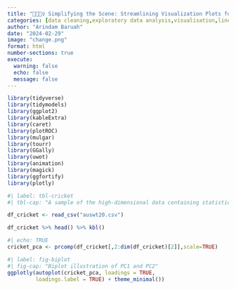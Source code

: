 ```yaml
---
title: "🤔🕵🏻‍♀️ Simplifying the Scene: Streamlining Visualization Plots for Clarity 📊"
categories: [data cleaning,exploratory data analysis,visualisation,line plots,annotations]
author: "Arindam Baruah"
date: "2024-02-29"
image: "change.png"
format: html
number-sections: true
execute: 
  warning: false
  echo: false
  message: false
---
```


```r

library(tidyverse)
library(tidymodels)
library(ggplot2)
library(kableExtra)
library(caret)
library(plotROC)
library(mulgar)
library(tourr)
library(GGally)
library(uwot)
library(animation)
library(magick)
library(ggfortify)
library(plotly)
```

```r
#| label: tbl-cricket
#| tbl-cap: "A sample of the high-dimensional data containing statistics of Women's Cricket"

df_cricket <- read_csv("auswt20.csv")

df_cricket %>% head() %>% kbl() 
```


```r
#| echo: TRUE
cricket_pca <- prcomp(df_cricket[,2:dim(df_cricket)[2]],scale=TRUE)
```


```r
#| label: fig-biplot
#| fig-cap: "Biplot illustration of PC1 and PC2"
ggplotly(autoplot(cricket_pca, loadings = TRUE, 
         loadings.label = TRUE) + theme_minimal())
```